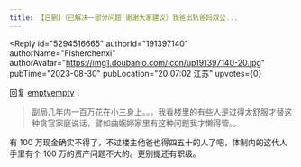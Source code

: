 ```yaml
---
title: 【已删】（已解决一部分问题 谢谢大家建议）我爸出轨爸妈双公...
---
```



<Forum groupName="当代家庭关系冷眼观察" groupUrl="https://www.douban.com/group/678964/" archivedAt="2025-05-16T14:24:50.998Z">
  <Post
    id="294048716"
    title="【已删】（已解决一部分问题 谢谢大家建议）我爸出轨爸妈双公..."
    url="https://www.douban.com/group/topic/294048716/?_spm_id=MTU2OTM5MzA2"
    pubTime="2023-08-30"
    highlightUserId="191397140"
  >


<Reply
  id="5294516665"
  authorId="191397140"
  authorName="Fisherchenxi"
  authorAvatar="https://img1.doubanio.com/icon/up191397140-20.jpg"
  pubTime="2023-08-30"
  pubLocation="20:07:02 江苏"
  upvotes={0}
>
回复 [emptyempty](https://www.douban.com/people/207151705/)：
> 副局几年内一百万花在小三身上。。。我看楼里的有些人是过得太舒服才替这种贪官家庭说话，譬如曲婉婷家里有这种问题我才懒得管。。

有 100
万现金确实不得了，不过楼主他爸也得四五十的人了吧，体制内的这代人手里有个
100 万的资产问题不大的。更别提还有职级。
</Reply>
  </Post>
</Forum>
